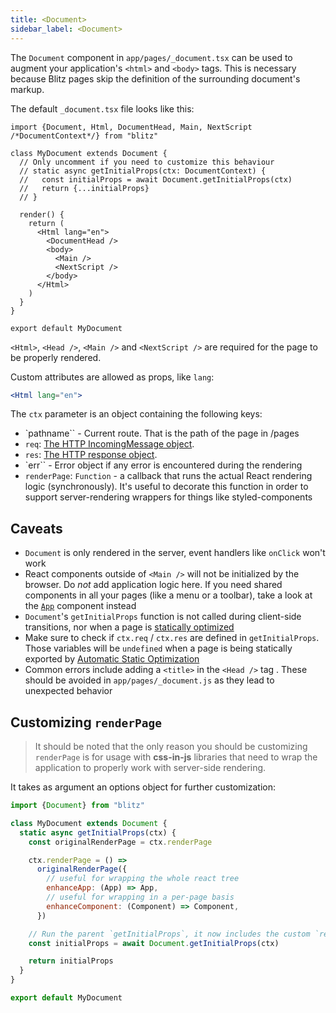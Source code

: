 ```yaml
---
title: <Document>
sidebar_label: <Document>
---
```


The `Document` component in `app/pages/_document.tsx` can be used to augment your application's `<html>` and `<body>` tags. This is necessary because Blitz pages skip the definition of the surrounding document's markup.

The default `_document.tsx` file looks like this:

```tsx
import {Document, Html, DocumentHead, Main, NextScript /*DocumentContext*/} from "blitz"

class MyDocument extends Document {
  // Only uncomment if you need to customize this behaviour
  // static async getInitialProps(ctx: DocumentContext) {
  //   const initialProps = await Document.getInitialProps(ctx)
  //   return {...initialProps}
  // }

  render() {
    return (
      <Html lang="en">
        <DocumentHead />
        <body>
          <Main />
          <NextScript />
        </body>
      </Html>
    )
  }
}

export default MyDocument
```

`<Html>`, `<Head />`, `<Main />` and `<NextScript />` are required for the page to be properly rendered.

Custom attributes are allowed as props, like `lang`:

```jsx
<Html lang="en">
```

The `ctx` parameter is an object containing the following keys:

- `pathname`` - Current route. That is the path of the page in /pages
- `req`: [The HTTP IncomingMessage object](https://nodejs.org/api/http.html#http_class_http_incomingmessage).
- `res`: [The HTTP response object](https://nodejs.org/api/http.html#http_class_http_serverresponse).
- `err`` - Error object if any error is encountered during the rendering
- `renderPage`: `Function` - a callback that runs the actual React rendering logic (synchronously). It's useful to decorate this function in order to support server-rendering wrappers for things like styled-components

## Caveats

- `Document` is only rendered in the server, event handlers like `onClick` won't work
- React components outside of `<Main />` will not be initialized by the browser. Do _not_ add application logic here. If you need shared components in all your pages (like a menu or a toolbar), take a look at the [`App`](./app-component) component instead
- `Document`'s `getInitialProps` function is not called during client-side transitions, nor when a page is [statically optimized](./pages#automatic-static-optimization)
- Make sure to check if `ctx.req` / `ctx.res` are defined in `getInitialProps`. Those variables will be `undefined` when a page is being statically exported by [Automatic Static Optimization](./pages#automatic-static-optimization)
- Common errors include adding a `<title>` in the `<Head />` tag . These should be avoided in `app/pages/_document.js` as they lead to unexpected behavior

## Customizing `renderPage`

> It should be noted that the only reason you should be customizing `renderPage` is for usage with **css-in-js** libraries that need to wrap the application to properly work with server-side rendering.

It takes as argument an options object for further customization:

```jsx
import {Document} from "blitz"

class MyDocument extends Document {
  static async getInitialProps(ctx) {
    const originalRenderPage = ctx.renderPage

    ctx.renderPage = () =>
      originalRenderPage({
        // useful for wrapping the whole react tree
        enhanceApp: (App) => App,
        // useful for wrapping in a per-page basis
        enhanceComponent: (Component) => Component,
      })

    // Run the parent `getInitialProps`, it now includes the custom `renderPage`
    const initialProps = await Document.getInitialProps(ctx)

    return initialProps
  }
}

export default MyDocument
```
